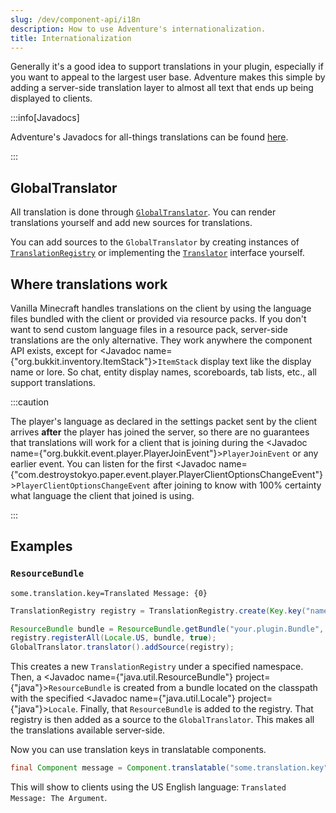 ```yaml
---
slug: /dev/component-api/i18n
description: How to use Adventure's internationalization.
title: Internationalization
---
```


Generally it's a good idea to support translations in your plugin, especially if you want to
appeal to the largest user base. Adventure makes this simple by adding a server-side
translation layer to almost all text that ends up being displayed to clients.

:::info[Javadocs]

Adventure's Javadocs for all-things translations can be found [here](https://jd.advntr.dev/api/latest/net/kyori/adventure/translation/package-summary.html).

:::

## GlobalTranslator

All translation is done through [`GlobalTranslator`](https://jd.advntr.dev/api/latest/net/kyori/adventure/translation/GlobalTranslator.html).
You can render translations yourself and add new sources for translations.

You can add sources to the `GlobalTranslator` by creating instances of [`TranslationRegistry`](https://jd.advntr.dev/api/latest/net/kyori/adventure/translation/TranslationRegistry.html)
or implementing the [`Translator`](https://jd.advntr.dev/api/latest/net/kyori/adventure/translation/Translator.html) interface yourself.

## Where translations work

Vanilla Minecraft handles translations on the client by using the language files bundled with the client or provided via resource packs. If you don't want to send custom language files
in a resource pack, server-side translations are the only alternative. They work anywhere the component API exists, except for <Javadoc name={"org.bukkit.inventory.ItemStack"}>`ItemStack`</Javadoc>
display text like the display name or lore. So chat, entity display names, scoreboards, tab lists, etc., all support translations.

:::caution

The player's language as declared in the settings packet sent by the client arrives **after** the player has joined the server, so there are no guarantees that
translations will work for a client that is joining during the <Javadoc name={"org.bukkit.event.player.PlayerJoinEvent"}>`PlayerJoinEvent`</Javadoc> or any earlier event.
You can listen for the first <Javadoc name={"com.destroystokyo.paper.event.player.PlayerClientOptionsChangeEvent"}>`PlayerClientOptionsChangeEvent`</Javadoc>
after joining to know with 100% certainty what language the client that joined is using.

:::

## Examples

### `ResourceBundle`
```properties title="src/main/resources/your/plugin/Bundle_en_US.properties"
some.translation.key=Translated Message: {0}
```

```java
TranslationRegistry registry = TranslationRegistry.create(Key.key("namespace:value"));

ResourceBundle bundle = ResourceBundle.getBundle("your.plugin.Bundle", Locale.US, UTF8ResourceBundleControl.get());
registry.registerAll(Locale.US, bundle, true);
GlobalTranslator.translator().addSource(registry);
```

This creates a new `TranslationRegistry` under a specified namespace. Then, a <Javadoc name={"java.util.ResourceBundle"} project={"java"}>`ResourceBundle`</Javadoc>
is created from a bundle located on the classpath with the specified <Javadoc name={"java.util.Locale"} project={"java"}>`Locale`</Javadoc>.
Finally, that `ResourceBundle` is added to the registry. That registry is then added as a source to the `GlobalTranslator`.
This makes all the translations available server-side.

Now you can use translation keys in translatable components.

```java
final Component message = Component.translatable("some.translation.key", Component.text("The Argument"))
```

This will show to clients using the US English language: `Translated Message: The Argument`.
